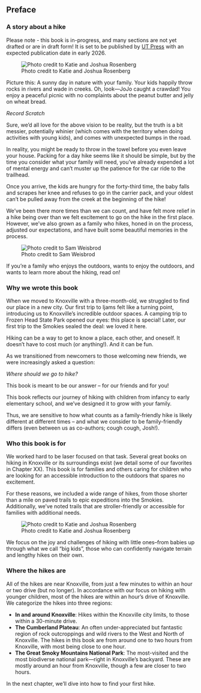 ## Preface

### A story about a hike

::: callout-warning
Please note - this book is in-progress, and many sections are not yet drafted or are in draft form! It is set to be published by [UT Press](https://utpress.org/) with an expected publication date in early 2026.
:::

![Photo credit to Katie and Joshua Rosenberg](img/trail-23-figure-02.jpg)

Picture this: A sunny day in nature with your family. Your kids happily throw rocks in rivers and wade in creeks. Oh, look—JoJo caught a crawdad! You enjoy a peaceful picnic with no complaints about the peanut butter and jelly on wheat bread.

*Record Scratch*

Sure, we'd all love for the above vision to be reality, but the truth is a bit messier, potentially whinier (which comes with the territory when doing activities with young kids), and comes with unexpected bumps in the road.

In reality, you might be ready to throw in the towel before you even leave your house. Packing for a day hike seems like it should be simple, but by the time you consider what your family will need, you've already expended a lot of mental energy and can't muster up the patience for the car ride to the trailhead.

Once you arrive, the kids are hungry for the forty-third time, the baby falls and scrapes her knee and refuses to go in the carrier pack, and your oldest can't be pulled away from the creek at the beginning of the hike!

We've been there more times than we can count, and have felt more relief in a hike being over than we felt excitement to go on the hike in the first place. However, we've also grown as a family who hikes, honed in on the process, adjusted our expectations, and have built some beautiful memories in the process.

![Photo credit to Sam Weisbrod](img/ruth-levi.jpg)

If you're a family who enjoys the outdoors, wants to enjoy the outdoors, and wants to learn more about the hiking, read on!

### Why we wrote this book

When we moved to Knoxville with a three-month-old, we struggled to find our place in a new city. Our first trip to Ijams felt like a turning point, introducing us to Knoxville's incredible outdoor spaces. A camping trip to Frozen Head State Park opened our eyes: this place is special! Later, our first trip to the Smokies sealed the deal: we loved it here. 

Hiking can be a way to get to know a place, each other, and oneself. It doesn't have to cost much (or anything!). And it can be fun.

As we transitioned from newcomers to those welcoming new friends, we were increasingly asked a question:

*Where should we go to hike?*

This book is meant to be our answer -- for our friends and for you!

This book reflects our journey of hiking with children from infancy to early elementary school, and we’ve designed it to grow with your family. 

Thus, we are sensitive to how what counts as a family-friendly hike is likely different at different times -- and what we consider to be family-friendly differs (even between us as co-authors; cough cough, Josh!).

### Who this book is for

We worked hard to be laser focused on that task. Several great books on hiking in Knoxville or its surroundings exist (we detail some of our favorites in Chapter XX). This book is for families and others caring for children who are looking for an accessible introduction to the outdoors that spares no excitement.

For these reasons, we included a wide range of hikes, from those shorter than a mile on paved trails to epic expeditions into the Smokies. Additionally, we've noted trails that are stroller-friendly or accessible for families with additional needs.

![Photo credit to Katie and Joshua Rosenberg](img/ayla-flowers.jpg)

We focus on the joy and challenges of hiking with little ones–from babies up through what we call "big kids", those who can confidently navigate terrain and lengthy hikes on their own.

### Where the hikes are

All of the hikes are near Knoxville, from just a few minutes to within an hour or two drive (but no longer). In accordance with our focus on hiking with younger children, most of the hikes are within an hour’s drive of Knoxville. We categorize the hikes into three regions:

-   **In and around Knoxville**: Hikes within the Knoxville city limits, to those within a 30-minute drive.
-   **The Cumberland Plateau**: An often under-appreciated but fantastic region of rock outcroppings and wild rivers to the West and North of Knoxville. The hikes in this book are from around one to two hours from Knoxville, with most being close to one hour.
-   **The Great Smoky Mountains National Park**: The most-visited and the most biodiverse national park—right in Knoxville’s backyard. These are mostly around an hour from Knoxville, though a few are closer to two hours.


In the next chapter, we'll dive into how to find your first hike.
